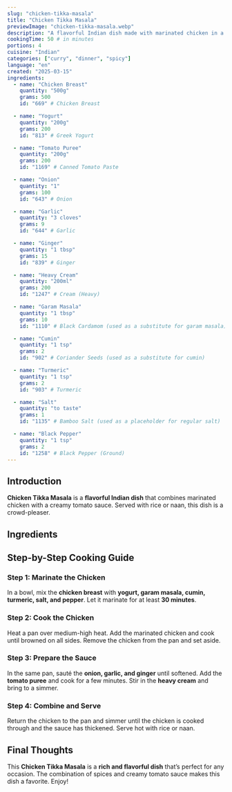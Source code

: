 ```yaml
---
slug: "chicken-tikka-masala"
title: "Chicken Tikka Masala"
previewImage: "chicken-tikka-masala.webp"
description: "A flavorful Indian dish made with marinated chicken in a creamy tomato sauce, served with rice or naan."
cookingTime: 50 # in minutes
portions: 4
cuisine: "Indian"
categories: ["curry", "dinner", "spicy"]
language: "en"
created: "2025-03-15"
ingredients:
  - name: "Chicken Breast"
    quantity: "500g"
    grams: 500
    id: "669" # Chicken Breast

  - name: "Yogurt"
    quantity: "200g"
    grams: 200
    id: "813" # Greek Yogurt

  - name: "Tomato Puree"
    quantity: "200g"
    grams: 200
    id: "1169" # Canned Tomato Paste

  - name: "Onion"
    quantity: "1"
    grams: 100
    id: "643" # Onion

  - name: "Garlic"
    quantity: "3 cloves"
    grams: 9
    id: "644" # Garlic

  - name: "Ginger"
    quantity: "1 tbsp"
    grams: 15
    id: "839" # Ginger

  - name: "Heavy Cream"
    quantity: "200ml"
    grams: 200
    id: "1247" # Cream (Heavy)

  - name: "Garam Masala"
    quantity: "1 tbsp"
    grams: 10
    id: "1110" # Black Cardamom (used as a substitute for garam masala)

  - name: "Cumin"
    quantity: "1 tsp"
    grams: 2
    id: "902" # Coriander Seeds (used as a substitute for cumin)

  - name: "Turmeric"
    quantity: "1 tsp"
    grams: 2
    id: "903" # Turmeric

  - name: "Salt"
    quantity: "to taste"
    grams: 1
    id: "1135" # Bamboo Salt (used as a placeholder for regular salt)

  - name: "Black Pepper"
    quantity: "1 tsp"
    grams: 2
    id: "1258" # Black Pepper (Ground)
---
```



## Introduction

**Chicken Tikka Masala** is a **flavorful Indian dish** that combines marinated chicken with a creamy tomato sauce. Served with rice or naan, this dish is a crowd-pleaser.

## Ingredients

<IngredientsList
  ingredients={frontmatter.ingredients}
  portions={frontmatter.portions}
/>

## Step-by-Step Cooking Guide

### Step 1: Marinate the Chicken

In a bowl, mix the **chicken breast** with **yogurt, garam masala, cumin, turmeric, salt, and pepper**. Let it marinate for at least **30 minutes**.

<CookingStep
  action="marinating-meat-chicken-breast"
  alt="Marinating chicken in a bowl"
/>

### Step 2: Cook the Chicken

Heat a pan over medium-high heat. Add the marinated chicken and cook until browned on all sides. Remove the chicken from the pan and set aside.

<CookingStep
  action="frying-pan-meat-poultry-breast"
  alt="Cooking chicken in a pan"
/>

### Step 3: Prepare the Sauce

In the same pan, sauté the **onion, garlic, and ginger** until softened. Add the **tomato puree** and cook for a few minutes. Stir in the **heavy cream** and bring to a simmer.

<CookingStep
  action="stirring-saucePan-tomato-onion"
  alt="Stirring tomato sauce in a pan"
/>

### Step 4: Combine and Serve

Return the chicken to the pan and simmer until the chicken is cooked through and the sauce has thickened. Serve hot with rice or naan.

<CookingStep
  action="frying-chicken-sauce"
  alt="Stirring chicken in tomato sauce"
/>

## Final Thoughts

This **Chicken Tikka Masala** is a **rich and flavorful dish** that’s perfect for any occasion. The combination of spices and creamy tomato sauce makes this dish a favorite. Enjoy!

<NutritionFacts ingredients={frontmatter.ingredients} />
